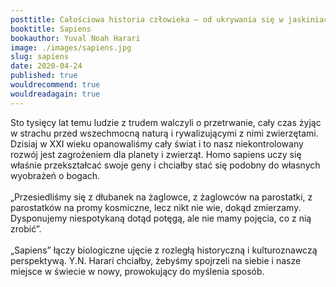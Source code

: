 ```yaml
---
posttitle: Całościowa historia człowieka – od ukrywania się w jaskiniach do podróży na Księżyc i inżynierii genetycznej.
booktitle: Sapiens
bookauthor: Yuval Noah Harari
image: ./images/sapiens.jpg
slug: sapiens
date: 2020-04-24
published: true
wouldrecommend: true
wouldreadagain: true
---
```


Sto tysięcy lat temu ludzie z trudem walczyli o przetrwanie, cały czas żyjąc w strachu przed wszechmocną naturą i rywalizującymi z nimi zwierzętami. Dzisiaj w XXI wieku opanowaliśmy cały świat i to nasz niekontrolowany rozwój jest zagrożeniem dla planety i zwierząt. Homo sapiens uczy się właśnie przekształcać swoje geny i chciałby stać się podobny do własnych wyobrażeń o bogach.
<br></br>
„Przesiedliśmy się z dłubanek na żaglowce, z żaglowców na parostatki, z parostatków na promy kosmiczne, lecz nikt nie wie, dokąd zmierzamy. Dysponujemy niespotykaną dotąd potęgą, ale nie mamy pojęcia, co z nią zrobić”.
<br></br>
„Sapiens” łączy biologiczne ujęcie z rozległą historyczną i kulturoznawczą perspektywą. Y.N. Harari chciałby, żebyśmy spojrzeli na siebie i nasze miejsce w świecie w nowy, prowokujący do myślenia sposób.